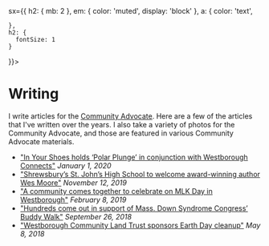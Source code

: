 
<Meta title='Writing' />
<Container
  
  sx={{
    h2: { mb: 2 },
    em: { color: 'muted', display: 'block' },
    a: {
      color: 'text',
      
    },
    h2: {
      fontSize: 1
    }
  }}>

  # Writing

  I write articles for the [Community Advocate](https://communityadvocate.com). Here are a few of the articles that I've written over the years. I also take a variety of photos for the Community Advocate, and those are featured in various Community Advocate materials.

  - ["In Your Shoes holds ‘Polar Plunge’ in conjunction with Westborough Connects"](https://www.communityadvocate.com/2020/01/01/in-your-shoes-holds-polar-plunge-in-conjunction-with-westborough-connects/)
  *January 1, 2020*
  - ["Shrewsbury’s St. John’s High School to welcome award-winning author Wes Moore"](https://www.communityadvocate.com/2019/11/12/shrewsburys-st-johns-high-school-to-welcome-award-winning-author-wes-moore/)
  *November 12, 2019*
  - ["A community comes together to celebrate on MLK Day in Westborough"](https://www.communityadvocate.com/2019/02/08/a-community-comes-together-to-celebrate-on-mlk-day-in-westborough/)
  *February 8, 2019*
  - ["Hundreds come out in support of Mass. Down Syndrome Congress’ Buddy Walk"](https://www.communityadvocate.com/2018/09/26/hundreds-come-out-in-support-of-mass-down-syndrome-congress-buddy-walk/)
  *September 26, 2018*
  - ["Westborough Community Land Trust sponsors Earth Day cleanup"](https://www.communityadvocate.com/2018/05/08/westborough-community-land-trust-sponsors-earth-day-cleanup/)
  *May 8, 2018*

</Container>

